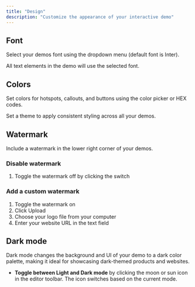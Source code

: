 ```yaml
---
title: "Design"
description: "Customize the appearance of your interactive demo"
---
```


## Font

Select your demos font using the dropdown menu (default font is Inter).

<Info>
  All text elements in the demo will use the selected font.
</Info>

## Colors

Set colors for hotspots, callouts, and buttons using the color picker or HEX codes.

<Tip>
  Set a theme to apply consistent styling across all your demos.
</Tip>

## Watermark

Include a watermark in the lower right corner of your demos.

### Disable watermark

1. Toggle the watermark off by clicking the switch

### Add a custom watermark

1. Toggle the watermark on
2. Click Upload
3. Choose your logo file from your computer
4. Enter your website URL in the text field

## Dark mode

Dark mode changes the background and UI of your demo to a dark color palette, making it ideal for showcasing dark-themed products and websites.

- **Toggle between Light and Dark mode** by clicking the moon or sun icon in the editor toolbar. The icon switches based on the current mode.